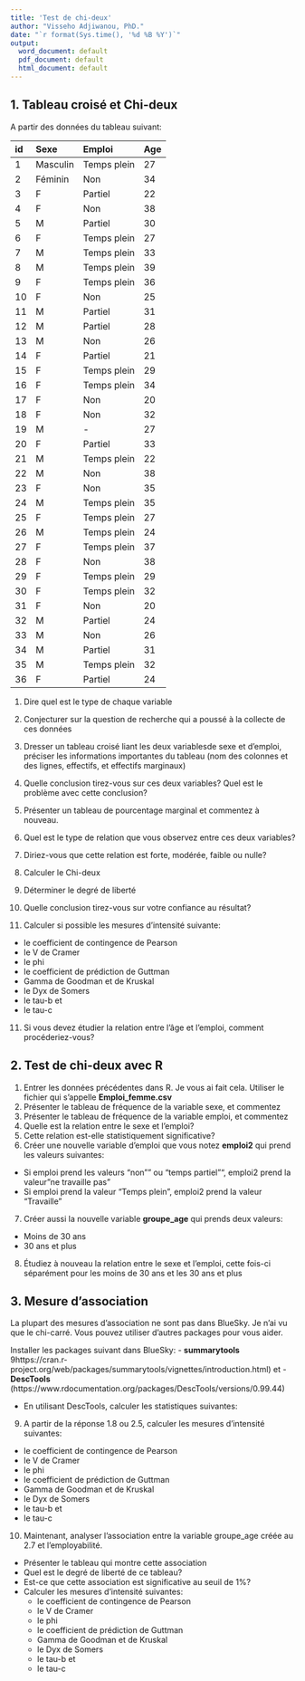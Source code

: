 ```yaml
---
title: 'Test de chi-deux'
author: "Visseho Adjiwanou, PhD."
date: "`r format(Sys.time(), '%d %B %Y')`"
output:
  word_document: default
  pdf_document: default
  html_document: default
---
```



## 1. Tableau croisé et Chi-deux

A partir des données du tableau suivant:

id     Sexe         Emploi              Age
------ ------------ ------------------- ----------------
1      Masculin     Temps plein         27
2      Féminin      Non                 34
3      F            Partiel             22
4      F            Non                 38
5      M            Partiel             30
6      F            Temps plein         27 
7      M            Temps plein         33
8      M            Temps plein         39
9      F            Temps plein         36
10     F            Non                 25
11     M            Partiel             31
12     M            Partiel             28 
13     M            Non                 26 
14     F            Partiel             21
15     F            Temps plein         29
16     F            Temps plein         34
17     F            Non                 20
18     F            Non                 32
19     M            -                   27
20     F            Partiel             33
21     M            Temps plein         22
22     M            Non                 38
23     F            Non                 35
24     M            Temps plein         35
25     F            Temps plein         27
26     M            Temps plein         24
27     F            Temps plein         37
28     F            Non                 38
29     F            Temps plein         29
30     F            Temps plein         32
31     F            Non                 20
32     M            Partiel             24
33     M            Non                 26
34     M            Partiel             31
35     M            Temps plein         32 
36     F            Partiel             24


1. Dire quel est le type de chaque variable

2. Conjecturer sur la question de recherche qui a poussé à la collecte de ces données

3. Dresser un tableau croisé liant les deux variablesde sexe et d'emploi, préciser les informations importantes du tableau (nom des colonnes et des lignes, effectifs, et effectifs marginaux)

4. Quelle conclusion tirez-vous sur ces deux variables? Quel est le problème avec cette conclusion?

5. Présenter un tableau de pourcentage marginal et commentez à nouveau.

6. Quel est le type de relation que vous observez entre ces deux variables?

7. Diriez-vous que cette relation est forte, modérée, faible ou nulle?

8. Calculer le Chi-deux

9. Déterminer le degré de liberté

10. Quelle conclusion tirez-vous sur votre confiance au résultat?

11. Calculer si possible les mesures d'intensité suivante:

- le coefficient de contingence de Pearson
- le V de Cramer
- le phi
- le coefficient de prédiction de Guttman
- Gamma de Goodman et de Kruskal
- le Dyx de Somers
- le tau-b et 
- le tau-c

11. Si vous devez étudier la relation entre l'âge et l'emploi, comment procéderiez-vous?


## 2. Test de chi-deux avec R

1. Entrer les données précédentes dans R. Je vous ai fait cela. Utiliser le fichier qui s'appelle **Emploi_femme.csv**
2. Présenter le tableau de fréquence de la variable sexe, et commentez
3. Présenter le tableau de fréquence de la variable emploi, et commentez
4. Quelle est la relation entre le sexe et l'emploi?
5. Cette relation est-elle statistiquement significative?
6. Créer une nouvelle variable d'emploi que vous notez **emploi2** qui prend les valeurs suivantes:
  - Si emploi prend les valeurs  "non"" ou "temps partiel"", emploi2 prend la valeur "ne travaille pas"
  - Si emploi prend la valeur "Temps plein", emploi2 prend la valeur "Travaille" 
7. Créer aussi la nouvelle variable **groupe_age** qui prends deux valeurs:
  - Moins de 30 ans
  - 30 ans et plus
8. Étudiez à nouveau la relation entre le sexe et l'emploi, cette fois-ci séparément pour les moins de 30 ans et les 30 ans et plus
  
## 3. Mesure d'association

La plupart des mesures d'association ne sont pas dans BlueSky. Je n'ai vu que le chi-carré. Vous pouvez utiliser d'autres packages pour vous aider. 

Installer les packages suivant dans BlueSky:
- **summarytools** 9https://cran.r-project.org/web/packages/summarytools/vignettes/introduction.html) et 
- **DescTools** (https://www.rdocumentation.org/packages/DescTools/versions/0.99.44)

- En utilisant DescTools, calculer les statistiques suivantes:


9. A partir de la réponse 1.8 ou 2.5, calculer les mesures d'intensité suivantes:
- le coefficient de contingence de Pearson
- le V de Cramer
- le phi
- le coefficient de prédiction de Guttman
- Gamma de Goodman et de Kruskal
- le Dyx de Somers
- le tau-b et 
- le tau-c

10. Maintenant, analyser l'association entre la variable groupe_age créée au 2.7 et l'employabilité.
- Présenter le tableau qui montre cette association
- Quel est le degré de liberté de ce tableau?
- Est-ce que cette association est significative au seuil de 1%?
- Calculer les mesures d'intensité suivantes:
  - le coefficient de contingence de Pearson
  - le V de Cramer
  - le phi
  - le coefficient de prédiction de Guttman
  - Gamma de Goodman et de Kruskal
  - le Dyx de Somers
  - le tau-b et 
  - le tau-c
